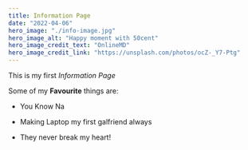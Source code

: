```yaml
---
title: Information Page
date: "2022-04-06"
hero_image: "./info-image.jpg"
hero_image_alt: "Happy moment with 50cent"
hero_image_credit_text: "OnlineMD"
hero_image_credit_link: "https://unsplash.com/photos/ocZ-_Y7-Ptg"
---
```


This is my first *Information Page*

Some of my **Favourite** things are:    

* You Know Na

* Making Laptop my first galfriend always

* They never break my heart!